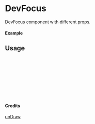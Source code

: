 
<Meta of={DevFocus} title="unDraw/DevFocus" />

# DevFocus

DevFocus component with different props.

#### Example

<Canvas of={DevFocus.Primary} />

## Usage

```ts
import { DevFocus } from "yadl-ui";

const Example = () => {
  return (
      <DevFocus />
  );
};

export default Example;
```

#### Credits
[unDraw](https://undraw.co/illustrations)
